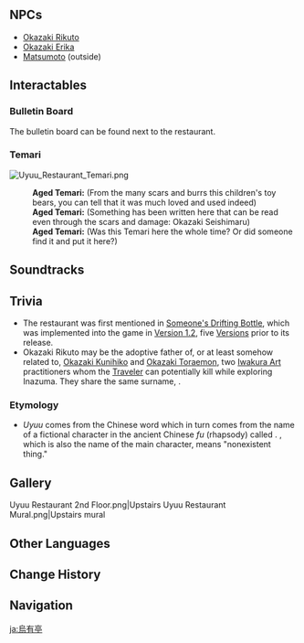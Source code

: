 {{Location Infobox
|image        = <gallery>
Uyuu Restaurant.png|Exterior
Uyuu Restaurant Interior.png|Interior
Location Uyuu Restaurant.png|Map
</gallery>
|type         = Point of Interest
|type2        = Instance
|region       = Inazuma
|area         = Narukami Island
|subarea      = Inazuma City
|poi          = Tenryou
}}
{{Location Intro|{{Lang|'''Uyuu Restaurant'''|ja=烏有亭|ja_rm=Uyuu-tei}}|description=<p>{{If Self|Uyuu Restaurant|It|Uyuu Restaurant}} is owned by [[Okazaki Rikuto]]. A [[Uyuu Restaurant Bulletin Board|bulletin board]] can be found next to its entrance with messages from its clients, including [[Gorou]].</p>}}

==NPCs==
* [[Okazaki Rikuto]]
* [[Okazaki Erika]]
* [[Matsumoto]] (outside)

==Interactables==
===Bulletin Board===
{{Main|Uyuu Restaurant Bulletin Board}}
The bulletin board can be found next to the restaurant.

===Temari===
[[File:Uyuu Restaurant Temari.png|thumb|alt=A Temari ball next to a table in Uyuu Restaurant]]
{{Dialogue Start}}
:'''Aged Temari:''' (From the many scars and burrs this children's toy bears, you can tell that it was much loved and used indeed)
:'''Aged Temari:''' (Something has been written here that can be read even through the scars and damage: Okazaki Seishimaru)
:'''Aged Temari:''' (Was this Temari here the whole time? Or did someone find it and put it here?)
{{Dialogue End}}
{{clr}}

==Soundtracks==
{{Soundtracks by Category Table|type=location}}

==Trivia==
* The restaurant was first mentioned in [[Someone's Drifting Bottle]], which was implemented into the game in [[Version 1.2]], five [[Version]]s prior to its release.
* Okazaki Rikuto may be the adoptive father of, or at least somehow related to, [[Okazaki Kunihiko]] and [[Okazaki Toraemon]], two [[Iwakura Art]] practitioners whom the [[Traveler]] can potentially kill while exploring Inazuma. They share the same surname, {{Lang|Okazaki|ja=岡崎}}.

===Etymology===
* ''Uyuu'' comes from the Chinese word {{zh|乌有|Wūyǒu|nonexistence|not-have,}} which in turn comes from the name of a fictional character in the ancient Chinese ''fu'' (rhapsody) called {{Lang|Zixu Fu|zh=子虚赋}}. {{Lang|Zixu|zh=子虚}}, which is also the name of the main character, means "nonexistent thing."

==Gallery==
<gallery>
Uyuu Restaurant 2nd Floor.png|Upstairs
Uyuu Restaurant Mural.png|Upstairs mural
</gallery>

==Other Languages==
{{Other Languages
|en      = Uyuu Restaurant
|zhs     = 乌有亭
|zhs_rm  = Wūyǒu-tíng
|zht     = 烏有亭
|zht_rm  = Wūyǒu-tíng
|zh_tl   = Uyuu Restaurant
|ja      = 烏有亭
|ja_rm   = Uyuu-tei{{Assumed}}
|ja_tl   = Nonexistence Pavilion
|ko      = {{tt|오유정|烏有亭}}
|ko_rm   = Oyu-jeong
|ko_tl   = Uyuu Restaurant
|es      = Restaurante Uyuu
|es_tl   = Uyuu Restaurant
|fr      = Pagode Uyou
|fr_tl   = Uyuu Pagoda
|ru      = Призрачная беседка
|ru_tl   = Illusory Pavilion
|th      = ภัตตาคาร Uyuu
|th_rm   = Phattakhan Uyuu
|th_tl   = Uyuu Restaurant
|vi      = Nhà {{tt|Hàng|行}} Uyuu
|vi_tl   = Uyuu Restaurant
|de      = Uyuu-Pagode
|de_tl   = Uyuu Pagoda
|id      = Uyuu Restaurant
|pt      = Restaurante Uyuu
|pt_tl   = Uyuu Restaurant
|tr      = Uyuu Restoran
|tr_tl   = Uyuu Restaurant
|it      = Ristorante Uyuu
|it_tl   = 
}}

==Change History==
{{Change History|introduced=1.2|2.0}}

==Navigation==
{{PoI Navbox|Inazuma}}

[[ja:烏有亭]]